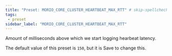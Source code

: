 ```yaml
---
title: "Preset: MORIO_CORE_CLUSTER_HEARTBEAT_MAX_RTT" # skip-spellcheck
tags:
 - preset
sidebar_label: "MORIO_CORE_CLUSTER_HEARTBEAT_MAX_RTT"
---
```


Amount of milliseconds above which we start logging hearbeat latency.

<Note>

The default value of this preset is `150`, but it is <Label style="success">Save</Label> to change this.

</Note>
